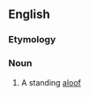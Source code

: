 ==English==

===Etymology===
{{suffix|absist|ence}}

===Noun===
{{en-noun}}

# {{Obsolete}} A standing [[aloof]]